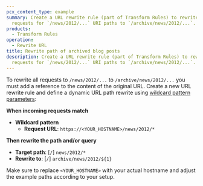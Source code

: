 ```yaml
---
pcx_content_type: example
summary: Create a URL rewrite rule (part of Transform Rules) to rewrite any
  requests for `/news/2012/...` URI paths to `/archive/news/2012/...`.
products:
  - Transform Rules
operation:
  - Rewrite URL
title: Rewrite path of archived blog posts
description: Create a URL rewrite rule (part of Transform Rules) to rewrite any
  requests for `/news/2012/...` URI paths to `/archive/news/2012/...`.
---
```



To rewrite all requests to `/news/2012/...` to `/archive/news/2012/...` you must add a reference to the content of the original URL. Create a new URL rewrite rule and define a dynamic URL path rewrite using [wildcard pattern parameters](/rules/transform/url-rewrite/create-dashboard/#wildcard-pattern-parameters):

<Example>

**When incoming requests match**

- **Wildcard pattern**
  - **Request URL**: `https://<YOUR_HOSTNAME>/news/2012/*`

**Then rewrite the path and/or query**

- **Target path**: [`/`] `news/2012/*`
- **Rewrite to**: [`/`] `archive/news/2012/${1}`

</Example>

Make sure to replace `<YOUR_HOSTNAME>` with your actual hostname and adjust the example paths according to your setup.
